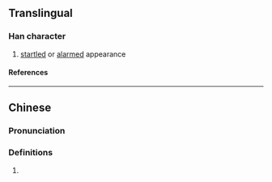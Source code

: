 {{character info/new}}
==Translingual==

===Han character===
{{Han char|rn=94|rad=犬|as=12|sn=15|four=47227|canj=KHHXF|ids=⿰犭舄(G),⿰犭舃(HTK)}}

# [[startled]] or [[alarmed]] appearance

====References====
{{Han ref|kx=0719.02|dkj=20695|dj=1130.090|hdz=21368.110|uh=7361}}

----

==Chinese==
{{zh-forms}}

===Pronunciation===
{{zh-pron
|m=què,shuò,xī
|m-s=
|dg=
|c=soek3,sik1,coek3
|c-t=
|g=
|h=pfs=
|j=
|mb=
|md=
|mn=
|mn-t=
|w=
|x=
|mc=y
|oc=y
|cat=n
}}

===Definitions===
{{zh-hanzi}}

# {{rfdef|lang=zh}}